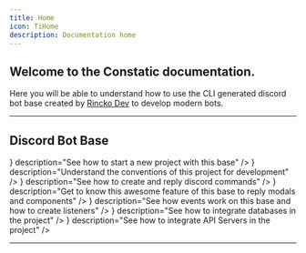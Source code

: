 ```yaml
---
title: Home
icon: TiHome
description: Documentation home
---
```


## Welcome to the Constatic documentation.

Here you will be able to understand how to use the CLI generated discord bot base created by [Rincko Dev](https://github.com/rinckodev) to develop modern bots.

---

## Discord Bot Base

<Cards className="lg:grid-cols-3">
	<Card
		href="/docs/discord/start"
		title="Get started"
		icon={<icons.FaClipboard/>}
		description="See how to start a new project with this base"
	/>
	<Card
		href="/docs/discord/conventions"
		title="Conventions"
		icon={<icons.FaHandshake/>}
		description="Understand the conventions of this project for development"
	/>
	<Card
		href="/docs/discord/commands"
		title="Commands"
		icon={<icons.HiMiniCommandLine/>}
		description="See how to create and reply discord commands"
	/>
	<Card
		href="/docs/discord/responders"
		title="Responders"
		icon={<icons.BsFillReplyFill/>}
		description="Get to know this awesome feature of this base to reply modals and components"
	/>
	<Card
		href="/docs/discord/events"
		title="Events"
		icon={<icons.RiCalendarEventFill/>}
		description="See how events work on this base and how to create listeners"
	/>
	<Card
		href="/docs/discord/databases"
		title="Databases"
		icon={<icons.FaDatabase/>}
		description="See how to integrate databases in the project"
	/>
	<Card
		href="/docs/discord/servers"
		title="API Servers"
		icon={<icons.FaGlobe/>}
		description="See how to integrate API Servers in the project"
	/>
</Cards>

---
